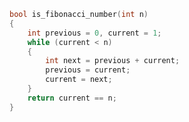 ```cpp title="play_game.cpp"
bool is_fibonacci_number(int n)
{
    int previous = 0, current = 1;
    while (current < n)
    {
        int next = previous + current;
        previous = current;
        current = next;
    }
    return current == n;
}
```
